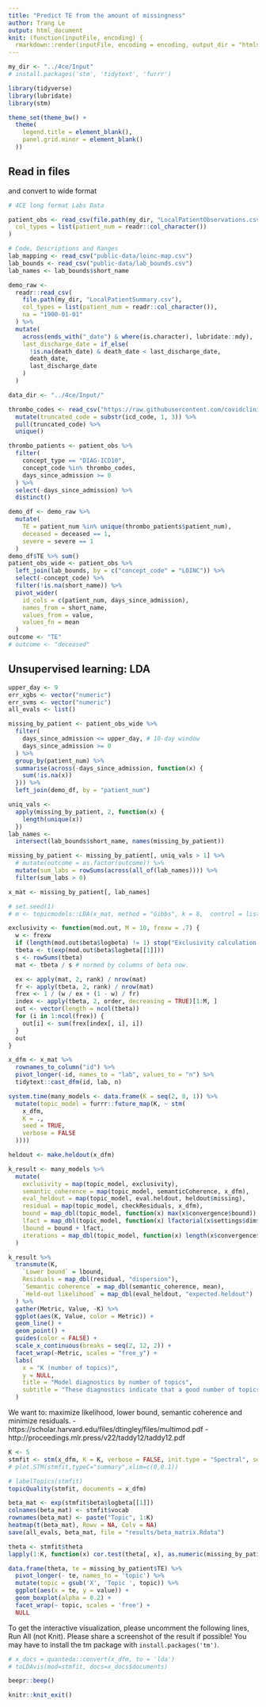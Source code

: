 ```yaml
---
title: "Predict TE from the amount of missingness"
author: Trang Le
output: html_document
knit: (function(inputFile, encoding) {
  rmarkdown::render(inputFile, encoding = encoding, output_dir = "htmls") })
---
```


```r
my_dir <- "../4ce/Input"
# install.packages('stm', 'tidytext', 'furrr')

library(tidyverse)
library(lubridate)
library(stm)

theme_set(theme_bw() +
  theme(
    legend.title = element_blank(),
    panel.grid.minor = element_blank()
  ))
```

## Read in files 
and convert to wide format

```R

# 4CE long format Labs Data

patient_obs <- read_csv(file.path(my_dir, "LocalPatientObservations.csv"),
  col_types = list(patient_num = readr::col_character())
)

# Code, Descriptions and Ranges
lab_mapping <- read_csv("public-data/loinc-map.csv")
lab_bounds <- read_csv("public-data/lab_bounds.csv")
lab_names <- lab_bounds$short_name

demo_raw <-
  readr::read_csv(
    file.path(my_dir, "LocalPatientSummary.csv"),
    col_types = list(patient_num = readr::col_character()),
    na = "1900-01-01"
  ) %>%
  mutate(
    across(ends_with("_date") & where(is.character), lubridate::mdy),     
    last_discharge_date = if_else(
      !is.na(death_date) & death_date < last_discharge_date,
      death_date,
      last_discharge_date
    )
  )

data_dir <- "../4ce/Input/"
```

```r
thrombo_codes <- read_csv("https://raw.githubusercontent.com/covidclinical/Phase2.1AKIRPackage/ac19716a4586f45c398728fcd821ca9d5baffe45/FourCePhase2.1AKI/data-raw/thromb_icd_code.csv") %>%
  mutate(truncated_code = substr(icd_code, 1, 3)) %>%
  pull(truncated_code) %>%
  unique()
```


```r
thrombo_patients <- patient_obs %>%
  filter(
    concept_type == "DIAG-ICD10",
    concept_code %in% thrombo_codes,
    days_since_admission >= 0
  ) %>%
  select(-days_since_admission) %>%
  distinct()

demo_df <- demo_raw %>%
  mutate(
    TE = patient_num %in% unique(thrombo_patients$patient_num),
    deceased = deceased == 1,
    severe = severe == 1
  )
demo_df$TE %>% sum()
patient_obs_wide <- patient_obs %>%
  left_join(lab_bounds, by = c("concept_code" = "LOINC")) %>%
  select(-concept_code) %>%
  filter(!is.na(short_name)) %>% 
  pivot_wider(
    id_cols = c(patient_num, days_since_admission),
    names_from = short_name,
    values_from = value,
    values_fn = mean
  )
outcome <- "TE"
# outcome <- "deceased"
```

## Unsupervised learning: LDA

```r
upper_day <- 9
err_xgbs <- vector("numeric")
err_svms <- vector("numeric")
all_evals <- list()

missing_by_patient <- patient_obs_wide %>%
  filter(
    days_since_admission <= upper_day, # 10-day window
    days_since_admission >= 0
  ) %>%
  group_by(patient_num) %>%
  summarise(across(-days_since_admission, function(x) {
    sum(!is.na(x))
  })) %>%
  left_join(demo_df, by = "patient_num")

uniq_vals <-
  apply(missing_by_patient, 2, function(x) {
    length(unique(x))
  })
lab_names <-
  intersect(lab_bounds$short_name, names(missing_by_patient))

missing_by_patient <- missing_by_patient[, uniq_vals > 1] %>%
  # mutate(outcome = as.factor(outcome)) %>%
  mutate(sum_labs = rowSums(across(all_of(lab_names)))) %>% 
  filter(sum_labs > 0)

x_mat <- missing_by_patient[, lab_names]
```

```r
# set.seed(1)
# m <- topicmodels::LDA(x_mat, method = "Gibbs", k = 8,  control = list(alpha = 0.1))
```

```r
exclusivity <- function(mod.out, M = 10, frexw = .7) {
  w <- frexw
  if (length(mod.out$beta$logbeta) != 1) stop("Exclusivity calculation only designed for models without content covariates")
  tbeta <- t(exp(mod.out$beta$logbeta[[1]]))
  s <- rowSums(tbeta)
  mat <- tbeta / s # normed by columns of beta now.

  ex <- apply(mat, 2, rank) / nrow(mat)
  fr <- apply(tbeta, 2, rank) / nrow(mat)
  frex <- 1 / (w / ex + (1 - w) / fr)
  index <- apply(tbeta, 2, order, decreasing = TRUE)[1:M, ]
  out <- vector(length = ncol(tbeta))
  for (i in 1:ncol(frex)) {
    out[i] <- sum(frex[index[, i], i])
  }
  out
}

x_dfm <- x_mat %>%
  rownames_to_column("id") %>%
  pivot_longer(-id, names_to = "lab", values_to = "n") %>%
  tidytext::cast_dfm(id, lab, n)
```


```r
system.time(many_models <- data.frame(K = seq(2, 8, 1)) %>%
  mutate(topic_model = furrr::future_map(K, ~ stm(
    x_dfm,
    K = .,
    seed = TRUE,
    verbose = FALSE
  ))))

heldout <- make.heldout(x_dfm)

k_result <- many_models %>%
  mutate(
    exclusivity = map(topic_model, exclusivity),
    semantic_coherence = map(topic_model, semanticCoherence, x_dfm),
    eval_heldout = map(topic_model, eval.heldout, heldout$missing),
    residual = map(topic_model, checkResiduals, x_dfm),
    bound = map_dbl(topic_model, function(x) max(x$convergence$bound)),
    lfact = map_dbl(topic_model, function(x) lfactorial(x$settings$dim$K)),
    lbound = bound + lfact,
    iterations = map_dbl(topic_model, function(x) length(x$convergence$bound))
  )

k_result %>%
  transmute(K,
    `Lower bound` = lbound,
    Residuals = map_dbl(residual, "dispersion"),
    `Semantic coherence` = map_dbl(semantic_coherence, mean),
    `Held-out likelihood` = map_dbl(eval_heldout, "expected.heldout")
  ) %>%
  gather(Metric, Value, -K) %>%
  ggplot(aes(K, Value, color = Metric)) +
  geom_line() +
  geom_point() +
  guides(color = FALSE) +
  scale_x_continuous(breaks = seq(2, 12, 2)) +
  facet_wrap(~Metric, scales = "free_y") +
  labs(
    x = "K (number of topics)",
    y = NULL,
    title = "Model diagnostics by number of topics",
    subtitle = "These diagnostics indicate that a good number of topics is 5"
  )
```

We want to: maximize likelihood, lower bound, semantic coherence and minimize residuals.
- https://scholar.harvard.edu/files/dtingley/files/multimod.pdf
- http://proceedings.mlr.press/v22/taddy12/taddy12.pdf

```r
K <- 5
stmfit <- stm(x_dfm, K = K, verbose = FALSE, init.type = "Spectral", seed = TRUE)
# plot.STM(stmfit,typeC="summary",xlim=c(0,0.1))
```

```r
# labelTopics(stmfit)
topicQuality(stmfit, documents = x_dfm)
```

```r
beta_mat <- exp(stmfit$beta$logbeta[[1]])
colnames(beta_mat) <- stmfit$vocab
rownames(beta_mat) <- paste("Topic", 1:K)
heatmap(t(beta_mat), Rowv = NA, Colv = NA)
save(all_evals, beta_mat, file = "results/beta_matrix.Rdata")
```

```r
theta <- stmfit$theta
lapply(1:K, function(x) cor.test(theta[, x], as.numeric(missing_by_patient$TE)))
```

```r
data.frame(theta, te = missing_by_patient$TE) %>% 
  pivot_longer(- te, names_to = 'topic') %>% 
  mutate(topic = gsub('X', 'Topic ', topic)) %>% 
  ggplot(aes(x = te, y = value)) +
  geom_boxplot(alpha = 0.2) +
  facet_wrap(~ topic, scales = 'free') +
  NULL
```

To get the interactive visualization, please uncomment the following lines,
Run All (not Knit).
Please share a screenshot of the result if possible!
You may have to install the tm package with `install.packages('tm')`.
```r
# x_docs = quanteda::convert(x_dfm, to = 'lda')
# toLDAvis(mod=stmfit, docs=x_docs$documents)
```

```r
beepr::beep()
```

```r
knitr::knit_exit()
```


